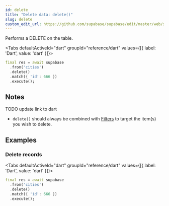 ```yaml
---
id: delete
title: "Delete data: delete()"
slug: delete
custom_edit_url: https://github.com/supabase/supabase/edit/master/web/spec/dart.yml
---
```



Performs a DELETE on the table.


<Tabs
  defaultActiveId="dart"
  groupId="reference/dart"
  values={[{ label: 'Dart', value: 'dart' }]}>

<TabsPanel id="dart" label="dart">

```dart
final res = await supabase
  .from('cities')
  .delete()
  .match({ 'id': 666 })
  .execute();
```


</TabsPanel>

</Tabs>





## Notes

TODO update link to dart
- `delete()` should always be combined with [Filters](/docs/reference/javascript/using-filters) to target the item(s) you wish to delete.










## Examples

### Delete records



<Tabs
  defaultActiveId="dart"
  groupId="reference/dart"
  values={[{ label: 'Dart', value: 'dart' }]}>

<TabsPanel id="dart" label="dart">

```dart
final res = await supabase
  .from('cities')
  .delete()
  .match({ 'id': 666 })
  .execute();
```


</TabsPanel>

</Tabs>